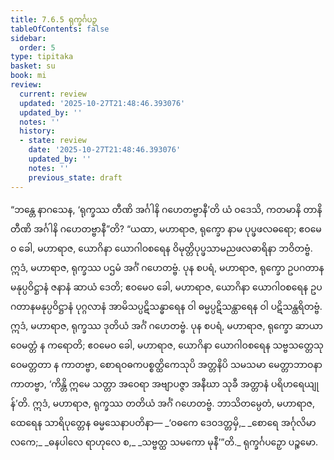 ```yaml
---
title: 7.6.5 ရုက္ခင်္ဂပဉှ
tableOfContents: false
sidebar:
  order: 5
type: tipitaka
basket: su
book: mi
review:
  current: review
  updated: '2025-10-27T21:48:46.393076'
  updated_by: ''
  notes: ''
  history:
  - state: review
    date: '2025-10-27T21:48:46.393076'
    updated_by: ''
    notes: ''
    previous_state: draft
---
```



<ReviewStatus review={frontmatter.review} showDetails={true} />

<HypothesisAnnotation frontmatter={frontmatter} />

<DynamicBreadcrumb />

<Division number="279" book="mi" e="ch" v="28">

<Paragraph number="1951" book="mi">
“ဘန္တေ နာဂသေန, ‘ရုက္ခဿ တီဏိ အင်္ဂါနိ ဂဟေတဗ္ဗာနီ’တိ ယံ ဝဒေသိ, ကတမာနိ တာနိ တီဏိ အင်္ဂါနိ ဂဟေတဗ္ဗာနီ”တိ? “ယထာ, မဟာရာဇ, ရုက္ခော နာမ ပုပ္ဖဖလဓရော; ဧဝမေဝ ခေါ, မဟာရာဇ, ယောဂိနာ ယောဂါဝစရေန ဝိမုတ္တိပုပ္ဖသာမညဖလဓာရိနာ ဘဝိတဗ္ဗံ. ဣဒံ, မဟာရာဇ, ရုက္ခဿ ပဌမံ အင်္ဂံ ဂဟေတဗ္ဗံ.
</Paragraph>

<Paragraph number="1952" book="mi">
ပုန စပရံ, မဟာရာဇ, ရုက္ခော ဥပဂတာနမနုပ္ပဝိဋ္ဌာနံ ဇနာနံ ဆာယံ ဒေတိ; ဧဝမေဝ ခေါ, မဟာရာဇ, ယောဂိနာ ယောဂါဝစရေန ဥပဂတာနမနုပ္ပဝိဋ္ဌာနံ ပုဂ္ဂလာနံ အာမိသပ္ပဋိသန္ဓာရေန ဝါ ဓမ္မပ္ပဋိသန္ထာရေန ဝါ ပဋိသန္ထရိတဗ္ဗံ. ဣဒံ, မဟာရာဇ, ရုက္ခဿ ဒုတိယံ အင်္ဂံ ဂဟေတဗ္ဗံ.
</Paragraph>

<Paragraph number="1953" book="mi">
ပုန စပရံ, မဟာရာဇ, ရုက္ခော ဆာယာဝေမတ္တံ န ကရောတိ; ဧဝမေဝ ခေါ, မဟာရာဇ, ယောဂိနာ ယောဂါဝစရေန သဗ္ဗသတ္တေသု ဝေမတ္တတာ န ကာတဗ္ဗာ, စောရဝဓကပစ္စတ္ထိကေသုပိ အတ္တနိပိ သမသမာ မေတ္တာဘာဝနာ ကာတဗ္ဗာ, ‘ကိန္တိ ဣမေ သတ္တာ အဝေရာ အဗျာပဇ္ဇာ အနီဃာ သုခီ အတ္တာနံ ပရိဟရေယျုန်’တိ. ဣဒံ, မဟာရာဇ, ရုက္ခဿ တတိယံ အင်္ဂံ ဂဟေတဗ္ဗံ. ဘာသိတမ္ပေတံ, မဟာရာဇ, ထေရေန သာရိပုတ္တေန ဓမ္မသေနာပတိနာ—
</Paragraph>

<Paragraph number="1954" type="verses" book="mi">
_‘ဝဓကေ ဒေဝဒတ္တမှိ,_  
_စောရေ အင်္ဂုလိမာလကေ;_  
_ဓနပါလေ ရာဟုလေ စ,_  
_သဗ္ဗတ္ထ သမကော မုနီ’”တိ._  


</Paragraph>
</Division>

<Paragraph number="1955" type="center" book="mi">
ရုက္ခင်္ဂပဉှော ပဉ္စမော.
</Paragraph>